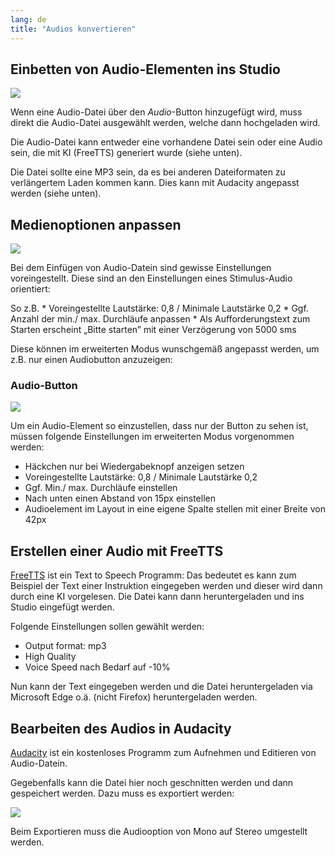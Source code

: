 ```yaml
---
lang: de
title: "Audios konvertieren"
---
```


## Einbetten von Audio-Elementen ins Studio

![](Grafiken/Audio_Main.png)

Wenn eine Audio-Datei über den *Audio*-Button hinzugefügt wird, muss direkt die Audio-Datei ausgewählt werden, welche dann hochgeladen wird. 

Die Audio-Datei kann entweder eine vorhandene Datei sein oder eine Audio sein, die mit KI (FreeTTS) generiert wurde (siehe unten).

::: {.callout-note}
Die Datei sollte eine MP3 sein, da es bei anderen Dateiformaten zu verlängertem Laden kommen kann. Dies kann mit Audacity angepasst werden (siehe unten).
:::

## Medienoptionen anpassen

![](Grafiken/Medienoption_anpassen.png)

Bei dem Einfügen von Audio-Datein sind gewisse Einstellungen voreingestellt. Diese sind an den Einstellungen eines Stimulus-Audio orientiert: 

So z.B.
* Voreingestellte Lautstärke: 0,8 / Minimale Lautstärke 0,2
* Ggf. Anzahl der min./ max. Durchläufe anpassen
* Als Aufforderungstext zum Starten erscheint „Bitte starten” mit einer Verzögerung von 5000 sms

Diese können im erweiterten Modus wunschgemäß angepasst werden, um z.B. nur einen Audiobutton anzuzeigen:

### Audio-Button

![](Grafiken/Audio_Button.png)

Um ein Audio-Element so einzustellen, dass nur der Button zu sehen ist, müssen folgende Einstellungen im erweiterten Modus vorgenommen werden:

* Häckchen nur bei Wiedergabeknopf anzeigen setzen
* Voreingestellte Lautstärke: 0,8 / Minimale Lautstärke 0,2
* Ggf. Min./ max. Durchläufe einstellen
* Nach unten einen Abstand von 15px einstellen
* Audioelement im Layout in eine eigene Spalte stellen mit einer Breite von 42px


## Erstellen einer Audio mit FreeTTS

[FreeTTS](https://freetts.com/de) ist ein Text to Speech Programm: Das bedeutet es kann zum Beispiel der Text einer Instruktion eingegeben werden und dieser wird dann durch eine KI vorgelesen. Die Datei kann dann heruntergeladen und ins Studio eingefügt werden.

Folgende Einstellungen sollen gewählt werden: 

* Output format: mp3
* High Quality
* Voice Speed nach Bedarf auf -10%

Nun kann der Text eingegeben werden und die Datei heruntergeladen via Microsoft Edge o.ä. (nicht Firefox) heruntergeladen werden.

## Bearbeiten des Audios in Audacity

[Audacity](https://www.audacity.de/) ist ein kostenloses Programm zum Aufnehmen und Editieren von Audio-Datein. 

Gegebenfalls kann die Datei hier noch geschnitten werden und dann gespeichert werden. Dazu muss es exportiert werden:

![](Grafiken/Audacity_exportieren.png)

::: {.callout-important}
Beim Exportieren muss die Audiooption von Mono auf Stereo umgestellt werden.
:::